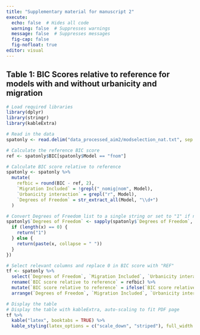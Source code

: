 ```yaml
---
title: "Supplementary material for manuscript 2"
execute:
  echo: false  # Hides all code
  warning: false  # Suppresses warnings
  message: false  # Suppresses messages
  fig-cap: false 
  fig-nofloat: true 
editor: visual
---
```

\clearpage
::: {#table-aim2_table1}
## Table 1: BIC Scores relative to reference for models with and without urbanicity and migration

```r
# Load required libraries
library(dplyr)
library(stringr)
library(kableExtra)

# Read in the data
spatonly <- read.delim("data_processed_aim2/modselection_nat.txt", sep = ",")

# Calculate the reference BIC score
ref <- spatonly$BIC[spatonly$Model == "fnom"]

# Calculate BIC score relative to reference
spatonly <- spatonly %>%
  mutate(
    refbic = round(BIC - ref, 2),
    `Migration Included` = !grepl("_nomig|nom", Model),
    `Urbanicity interaction` = grepl("r", Model),
    `Degrees of Freedom` = str_extract_all(Model, "\\d+")
  )

# Convert Degrees of Freedom list to a single string or set to "1" if no number is found
spatonly$`Degrees of Freedom` <- sapply(spatonly$`Degrees of Freedom`, function(x) {
  if (length(x) == 0) {
    return("1")
  } else {
    return(paste(x, collapse = " "))
  }
})

# Select relevant columns and replace 0 in BIC score with "REF"
tf <- spatonly %>%
  select(`Degrees of Freedom`, `Migration Included`, `Urbanicity interaction`, refbic) %>%
  rename(`BIC score relative to reference` = refbic) %>%
  mutate(`BIC score relative to reference` = ifelse(`BIC score relative to reference` == 0, "REF", `BIC score relative to reference`)) %>%
  arrange(`Degrees of Freedom`, `Migration Included`, `Urbanicity interaction`)

# Display the table
# Display the table with kableExtra, auto-scaling to fit PDF page
tf %>%
  kable("latex", booktabs = TRUE) %>%
  kable_styling(latex_options = c("scale_down", "striped"), full_width = FALSE)

```
:::
